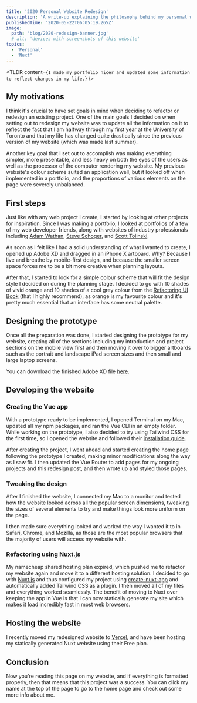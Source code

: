 ```yaml
---
title: '2020 Personal Website Redesign'
description: 'A write-up explaining the philosophy behind my personal website redesign.'
publishedTime: '2020-05-22T06:05:19.265Z'
image:
  path: 'blog/2020-redesign-banner.jpg'
  # alt: 'devices with screenshots of this website'
topics:
  - 'Personal'
  - 'Nuxt'
---
```


<TLDR
  content={`I made my portfolio nicer and updated some information to reflect changes in my life.`}
/>

## My motivations

I think it's crucial to have set goals in mind when deciding to refactor or redesign an existing project. One of the main goals I decided on when setting out to redesign my website was to update all the information on it to reflect the fact that I am halfway through my first year at the University of Toronto and that my life has changed quite drastically since the previous version of my website (which was made last summer).

Another key goal that I set out to accomplish was making everything simpler, more presentable, and less heavy on both the eyes of the users as well as the processor of the computer rendering my website. My previous website's colour scheme suited an application well, but it looked off when implemented in a portfolio, and the proportions of various elements on the page were severely unbalanced.

## First steps

Just like with any web project I create, I started by looking at other projects for inspiration. Since I was making a portfolio, I looked at portfolios of a few of my web developer friends, along with websites of industry professionals including [Adam Wathan](https://twitter.com/adamwathan), [Steve Schoger](https://twitter.com/steveschoger), and [Scott Tolinski](https://twitter.com/stolinski).

As soon as I felt like I had a solid understanding of what I wanted to create, I opened up Adobe XD and dragged in an iPhone X artboard. Why? Because I live and breathe by mobile-first design, and because the smaller screen space forces me to be a bit more creative when planning layouts.

After that, I started to look for a simple colour scheme that will fit the design style I decided on during the planning stage. I decided to go with 10 shades of vivid orange and 10 shades of a cool grey colour from the [Refactoring UI Book](https://refactoringui.com/book) (that I highly recommend), as orange is my favourite colour and it's pretty much essential that an interface has some neutral palette.

## Designing the prototype

Once all the preparation was done, I started designing the prototype for my website, creating all of the sections including my introduction and project sections on the mobile view first and then moving it over to bigger artboards such as the portrait and landscape iPad screen sizes and then small and large laptop screens.

You can download the finished Adobe XD file [here](/files/portfolio-redesign.xd).

## Developing the website

### Creating the Vue app

With a prototype ready to be implemented, I opened Terminal on my Mac, updated all my npm packages, and ran the Vue CLI in an empty folder. While working on the prototype, I also decided to try using Tailwind CSS for the first time, so I opened the website and followed their [installation guide](https://tailwindcss.com/docs/installation/).

After creating the project, I went ahead and started creating the home page following the prototype I created, making minor modifications along the way as I saw fit. I then updated the Vue Router to add pages for my ongoing projects and this redesign post, and then wrote up and styled those pages.

### Tweaking the design

After I finished the website, I connected my Mac to a monitor and tested how the website looked across all the popular screen dimensions, tweaking the sizes of several elements to try and make things look more uniform on the page.

I then made sure everything looked and worked the way I wanted it to in Safari, Chrome, and Mozilla, as those are the most popular browsers that the majority of users will access my website with.

### Refactoring using Nuxt.js

My namecheap shared hosting plan expired, which pushed me to refactor my website again and move it to a different hosting solution. I decided to go with [Nuxt.js](https://nuxtjs.org/) and thus configured my project using [create-nuxt-app](https://nuxtjs.org/guide/installation/) and automatically added Tailwind CSS as a plugin. I then moved all of my files and everything worked seamlessly. The benefit of moving to Nuxt over keeping the app in Vue is that I can now statically generate my site which makes it load incredibly fast in most web browsers.

## Hosting the website

I recently moved my redesigned website to [Vercel](https://vercel.com/), and have been hosting my statically generated Nuxt website using their Free plan.

## Conclusion

Now you're reading this page on my website, and if everything is formatted properly, then that means that this project was a success. You can click my name at the top of the page to go to the <nuxt-link to="/">home page</nuxt-link> and check out some more info about me.
